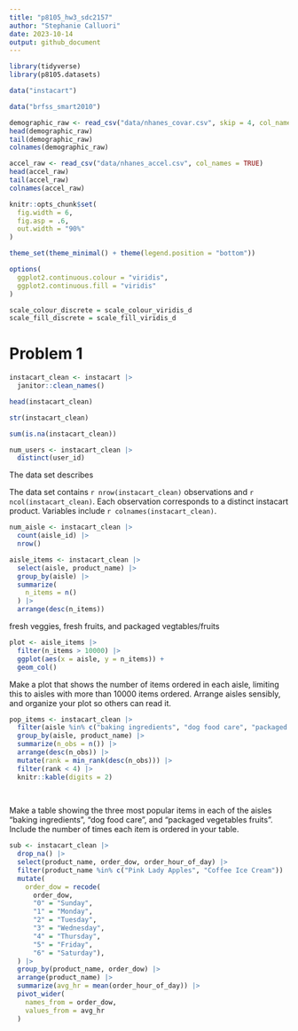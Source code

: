 ```yaml
---
title: "p8105_hw3_sdc2157"
author: "Stephanie Calluori"
date: 2023-10-14
output: github_document
---
```


```r
library(tidyverse)
library(p8105.datasets)

data("instacart")

data("brfss_smart2010")

demographic_raw <- read_csv("data/nhanes_covar.csv", skip = 4, col_names = TRUE)
head(demographic_raw)
tail(demographic_raw)
colnames(demographic_raw)

accel_raw <- read_csv("data/nhanes_accel.csv", col_names = TRUE)
head(accel_raw)
tail(accel_raw)
colnames(accel_raw)
```

```r
knitr::opts_chunk$set(
  fig.width = 6,
  fig.asp = .6,
  out.width = "90%"
)

theme_set(theme_minimal() + theme(legend.position = "bottom"))

options(
  ggplot2.continuous.colour = "viridis",
  ggplot2.continuous.fill = "viridis"
)

scale_colour_discrete = scale_colour_viridis_d
scale_fill_discrete = scale_fill_viridis_d
```


# Problem 1

```r
instacart_clean <- instacart |> 
  janitor::clean_names()

head(instacart_clean)

str(instacart_clean)

sum(is.na(instacart_clean))

num_users <- instacart_clean |> 
  distinct(user_id)

```


The data set describes

The data set contains `r nrow(instacart_clean)` observations and `r ncol(instacart_clean)`. Each observation corresponds to a distinct instacart product. Variables include `r colnames(instacart_clean)`.

```r
num_aisle <- instacart_clean |> 
  count(aisle_id) |> 
  nrow()

aisle_items <- instacart_clean |> 
  select(aisle, product_name) |> 
  group_by(aisle) |> 
  summarize(
    n_items = n()
  ) |> 
  arrange(desc(n_items))

```

fresh veggies, fresh fruits, and packaged vegtables/fruits

```r
plot <- aisle_items |> 
  filter(n_items > 10000) |> 
  ggplot(aes(x = aisle, y = n_items)) +
  geom_col()

```

Make a plot that shows the number of items ordered in each aisle, limiting this to aisles with more than 10000 items ordered. Arrange aisles sensibly, and organize your plot so others can read it.

```r
pop_items <- instacart_clean |> 
  filter(aisle %in% c("baking ingredients", "dog food care", "packaged vegetables fruits")) |> 
  group_by(aisle, product_name) |> 
  summarize(n_obs = n()) |> 
  arrange(desc(n_obs)) |> 
  mutate(rank = min_rank(desc(n_obs))) |>
  filter(rank < 4) |> 
  knitr::kable(digits = 2)
  
  
```

Make a table showing the three most popular items in each of the aisles “baking ingredients”, “dog food care”, and “packaged vegetables fruits”. Include the number of times each item is ordered in your table.



```r
sub <- instacart_clean |> 
  drop_na() |> 
  select(product_name, order_dow, order_hour_of_day) |> 
  filter(product_name %in% c("Pink Lady Apples", "Coffee Ice Cream")) |> 
  mutate(
    order_dow = recode(
      order_dow, 
      "0" = "Sunday",
      "1" = "Monday",
      "2" = "Tuesday",
      "3" = "Wednesday",
      "4" = "Thursday",
      "5" = "Friday",
      "6" = "Saturday"),
  ) |> 
  group_by(product_name, order_dow) |> 
  arrange(product_name) |> 
  summarize(avg_hr = mean(order_hour_of_day)) |> 
  pivot_wider(
    names_from = order_dow,
    values_from = avg_hr
  )


```

